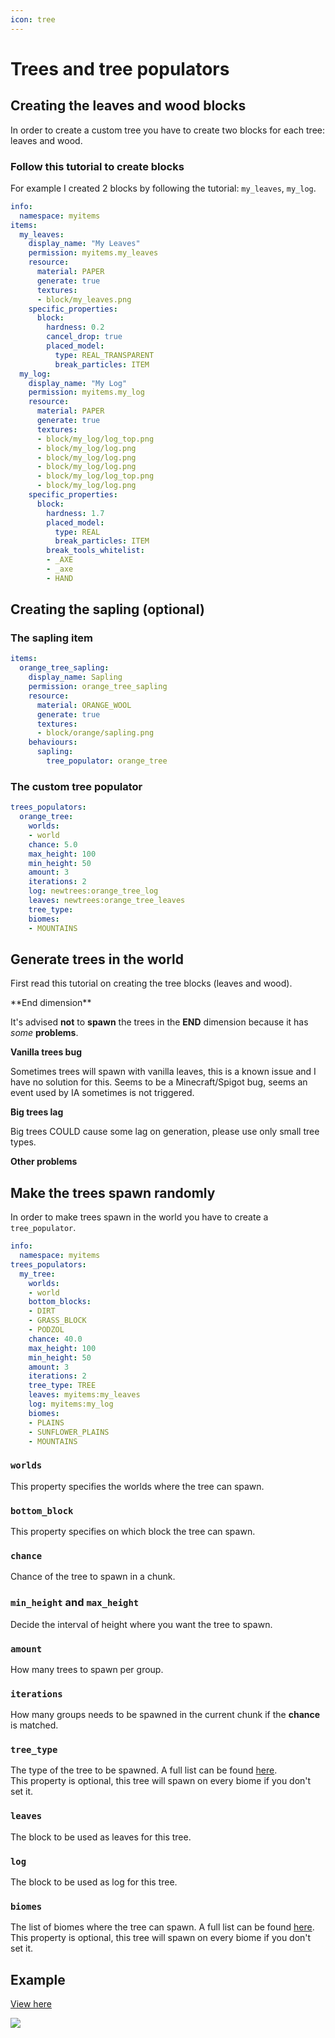 ```yaml
---
icon: tree
---
```


# Trees and tree populators

## Creating the leaves and wood blocks

In order to create a custom tree you have to create two blocks for each tree: leaves and wood.

### Follow this tutorial to create blocks&#x20;


<Card title="Block" icon="text" href="/block"></Card>


For example I created 2 blocks by following the tutorial: `my_leaves`, `my_log`.

```yaml
info:
  namespace: myitems
items:
  my_leaves:
    display_name: "My Leaves"
    permission: myitems.my_leaves
    resource:
      material: PAPER
      generate: true
      textures:
      - block/my_leaves.png
    specific_properties:
      block:
        hardness: 0.2
        cancel_drop: true
        placed_model:
          type: REAL_TRANSPARENT
          break_particles: ITEM
  my_log:
    display_name: "My Log"
    permission: myitems.my_log
    resource:
      material: PAPER
      generate: true
      textures:
      - block/my_log/log_top.png
      - block/my_log/log.png
      - block/my_log/log.png
      - block/my_log/log.png
      - block/my_log/log_top.png
      - block/my_log/log.png
    specific_properties:
      block:
        hardness: 1.7
        placed_model:
          type: REAL
          break_particles: ITEM
        break_tools_whitelist:
        - _AXE
        - _axe
        - HAND
```

## Creating the sapling (optional)

### The sapling item

```yaml
items:
  orange_tree_sapling:
    display_name: Sapling
    permission: orange_tree_sapling
    resource:
      material: ORANGE_WOOL
      generate: true
      textures:
      - block/orange/sapling.png
    behaviours:
      sapling:
        tree_populator: orange_tree
```

### The custom tree populator

```yaml
trees_populators:
  orange_tree:
    worlds:
    - world
    chance: 5.0
    max_height: 100
    min_height: 50
    amount: 3
    iterations: 2
    log: newtrees:orange_tree_log
    leaves: newtrees:orange_tree_leaves
    tree_type: 
    biomes:
    - MOUNTAINS
```

## Generate trees in the world

First read this tutorial on creating the tree blocks (leaves and wood).


<Warning>
**End dimension**

It's advised **not** to **spawn** the trees in the **END** dimension because it has _some_ **problems**.

**Vanilla trees bug**

Sometimes trees will spawn with vanilla leaves, this is a known issue and I have no solution for this. Seems to be a Minecraft/Spigot bug, seems an event used by IA sometimes is not triggered.

**Big trees lag**

Big trees COULD cause some lag on generation, please use only small tree types.

**Other problems**
</Warning>


## Make the trees spawn randomly

In order to make trees spawn in the world you have to create a `tree_populator`.

```yaml
info:
  namespace: myitems
trees_populators:
  my_tree:
    worlds:
    - world
    bottom_blocks:
    - DIRT
    - GRASS_BLOCK
    - PODZOL
    chance: 40.0
    max_height: 100
    min_height: 50
    amount: 3
    iterations: 2
    tree_type: TREE
    leaves: myitems:my_leaves
    log: myitems:my_log
    biomes:
    - PLAINS
    - SUNFLOWER_PLAINS
    - MOUNTAINS
```

### `worlds`

This property specifies the worlds where the tree can spawn.

### `bottom_block`

This property specifies on which block the tree can spawn.

### `chance`

Chance of the tree to spawn in a chunk.

### `min_height` and `max_height`

Decide the interval of height where you want the tree to spawn.

### `amount`

How many trees to spawn per group.

### `iterations`

How many groups needs to be spawned in the current chunk if the **chance** is matched.

### `tree_type`

The type of the tree to be spawned. A full list can be found [here](https://hub.spigotmc.org/javadocs/spigot/org/bukkit/TreeType.html).\
This property is optional, this tree will spawn on every biome if you don't set it.

### `leaves`

The block to be used as leaves for this tree.

### `log`

The block to be used as log for this tree.

### `biomes`

The list of biomes where the tree can spawn. A full list can be found [here](https://hub.spigotmc.org/javadocs/spigot/org/bukkit/block/Biome.html).\
This property is optional, this tree will spawn on every biome if you don't set it.

## Example


[View here](https://www.spigotmc.org/resources/trees-newtrees-itemsadder-addon.84604/)


![](assets/images/image_\(125\).png)
